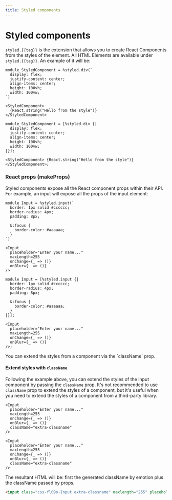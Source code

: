 ```yaml
---
title: Styled components
---
```



# Styled components

`styled.{{tag}}` is the extension that allows you to create React Components from the styles of the element.
All HTML Elements are available under `styled.{{tag}}`. An example of it will be:

```rescript
module StyledComponent = %styled.div(`
  display: flex;
  justify-content: center;
  align-items: center;
  height: 100vh;
  width: 100vw;
`)

<StyledComponent>
  {React.string("Hello from the style")}
</StyledComponent>
```
```reason
module StyledComponent = [%styled.div {|
  display: flex;
  justify-content: center;
  align-items: center;
  height: 100vh;
  width: 100vw;
|}];

<StyledComponent> {React.string("Hello from the style")} </StyledComponent>;
```

### React props (makeProps)

Styled components expose all the React component props within their API. For example, an input will expose all the props of the input element:

```rescript
module Input = %styled.input(`
  border: 1px solid #cccccc;
  border-radius: 4px;
  padding: 8px;

  &:focus {
    border-color: #aaaaaa;
  }
`)

<Input
  placeholder="Enter your name..."
  maxLength=255
  onChange={_ => ()}
  onBlur={_ => ()}
/>
```
```reason
module Input = [%styled.input {|
  border: 1px solid #cccccc;
  border-radius: 4px;
  padding: 8px;

  &:focus {
    border-color: #aaaaaa;
  }
|}];

<Input
  placeholder="Enter your name..."
  maxLength=255
  onChange={_ => ()}
  onBlur={_ => ()}
/>;
```

<Callout>
  You can extend the styles from a component via the `className` prop.
</Callout>

#### Extend styles with `className`

Following the example above, you can extend the styles of the input component by passing the `className` prop.
It's not recommended to use `className` prop to extend the styles of a component, but it's useful when you need to extend the styles of a component from a third-party library.

```rescript {6}
<Input
  placeholder="Enter your name..."
  maxLength=255
  onChange={_ => ()}
  onBlur={_ => ()}
  className="extra-classname"
/>
```
```reason {6}
<Input
  placeholder="Enter your name..."
  maxLength=255
  onChange={_ => ()}
  onBlur={_ => ()}
  className="extra-classname"
/>
```

The resultant HTML will be: first the generated className by emotion plus the className passed by props.
```html
<input class="css-fl09o-Input extra-classname" maxlength="255" placeholder="Enter your name...">
```
